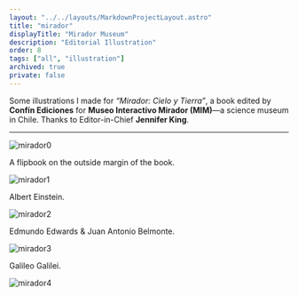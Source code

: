 ```yaml
---
layout: "../../layouts/MarkdownProjectLayout.astro"
title: "mirador"
displayTitle: "Mirador Museum"
description: "Editorial Illustration"
order: 8
tags: ["all", "illustration"]
archived: true
private: false
---
```


Some illustrations I made for _“Mirador: Cielo y Tierra”_,
a book edited by **Confín Ediciones**
for **Museo Interactivo Mirador (MIM)**—a science museum in Chile.
Thanks to Editor-in-Chief **Jennifer King**.

---


<section>
  <Image src={mirador0} alt="mirador0" />
</section>
<section>
  <p>A flipbook on the outside margin of the book.</p>
  <Image src={mirador1} alt="mirador1" />
</section>
<section>
  <p>Albert Einstein.</p>
  <Image src={mirador2} alt="mirador2" />
</section>
<section>
  <p>Edmundo Edwards & Juan Antonio Belmonte.</p>
  <Image src={mirador3} alt="mirador3" />
</section>
<section>
  <p>Galileo Galilei.</p>
  <Image src={mirador4} alt="mirador4" />
</section>
